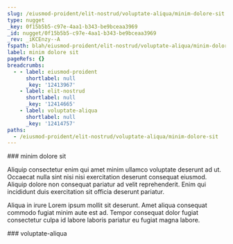 ```yaml
---
slug: /eiusmod-proident/elit-nostrud/voluptate-aliqua/minim-dolore-sit
type: nugget
_key: 0f15b5b5-c97e-4aa1-b343-be9bceaa3969
_id: nugget/0f15b5b5-c97e-4aa1-b343-be9bceaa3969
_rev: _iKCEnzy--A
fspath: blah/eiusmod-proident/elit-nostrud/voluptate-aliqua/minim-dolore-sit.md
label: minim dolore sit
pageRefs: {}
breadcrumbs:
  - - label: eiusmod-proident
      shortlabel: null
      _key: '12413967'
    - label: elit-nostrud
      shortlabel: null
      _key: '12414665'
    - label: voluptate-aliqua
      shortlabel: null
      _key: '12414757'
paths:
  - /eiusmod-proident/elit-nostrud/voluptate-aliqua/minim-dolore-sit
---
```


<NuggetArea>
<Nugget slug="/eiusmod-proident/elit-nostrud/voluptate-aliqua/minim-dolore-sit" type="nugget" _key="0f15b5b5-c97e-4aa1-b343-be9bceaa3969" _id="nugget/0f15b5b5-c97e-4aa1-b343-be9bceaa3969" _rev="_iKCEnzy--A" fspath="blah/eiusmod-proident/elit-nostrud/voluptate-aliqua/minim-dolore-sit.md" label="minim dolore sit" paths="/eiusmod-proident/elit-nostrud/voluptate-aliqua/minim-dolore-sit">
<NuggetBody>
### minim dolore sit

Aliquip consectetur enim qui amet minim ullamco voluptate deserunt ad ut. Occaecat nulla sint nisi nisi exercitation deserunt consequat eiusmod. Aliquip dolore non consequat pariatur ad velit reprehenderit. Enim qui incididunt duis exercitation sit officia deserunt pariatur.

Aliqua in irure Lorem ipsum mollit sit deserunt. Amet aliqua consequat commodo fugiat minim aute est ad. Tempor consequat dolor fugiat consectetur culpa id labore laboris pariatur eu fugiat magna labore.

</NuggetBody>
<Breadcrumbs>
<Crumbs>
<Crumb _key="12413967" label="eiusmod-proident" /><Crumb _key="12414665" label="elit-nostrud" /><Crumb _key="12414757" label="voluptate-aliqua" />
</Crumbs>
</Breadcrumbs>
</Nugget>

<NuggetsInbound>
</NuggetsInbound>
<NuggetsOutbound>
</NuggetsOutbound>
</NuggetArea>
<PassagesInbound>
<Passage direction="inbound" type="passage" _key="12414757" _id="passage/12414757" _rev="_iKCEnzy--_" label="voluptate-aliqua" passage="voluptate-aliqua" fspath="blah/eiusmod-proident/elit-nostrud/voluptate-aliqua" paths="/eiusmod-proident/elit-nostrud/voluptate-aliqua" slug="/eiusmod-proident/elit-nostrud/voluptate-aliqua">
<NuggetBody>
### voluptate-aliqua

</NuggetBody>
<Breadcrumbs>
<Crumbs>
<Crumb _key="12413967" label="eiusmod-proident" /><Crumb _key="12414665" label="elit-nostrud" />
</Crumbs>
</Breadcrumbs>
</Passage>

</PassagesInbound>
<PassagesOutbound>
</PassagesOutbound>